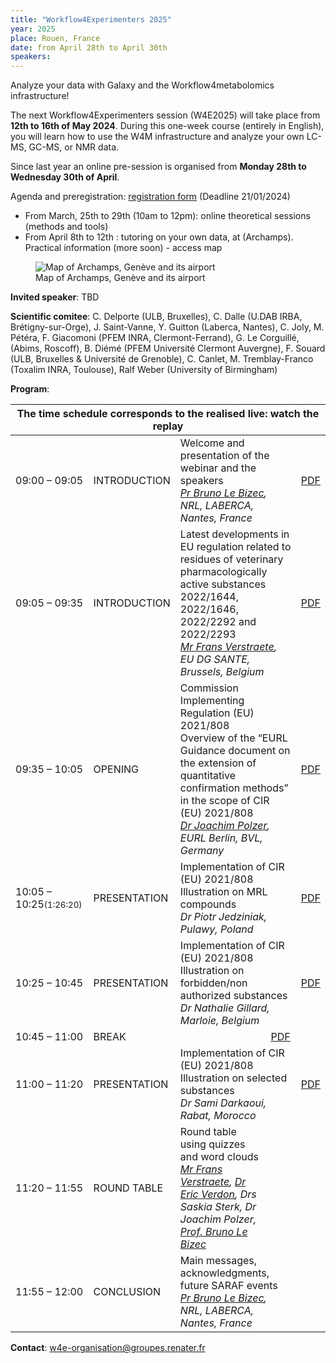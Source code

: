 ---
title: "Workflow4Experimenters 2025"
year: 2025
place: Rouen, France
date: from April 28th to April 30th
speakers: 
---
  
Analyze your data with Galaxy and the Workflow4metabolomics infrastructure! 
  
The next Workflow4Experimenters session (W4E2025) will take place from **12th to 16th of May 2024**. During this one-week course (entirely in English), you will learn how to use the W4M infrastructure and analyze your own LC-MS, GC-MS, or NMR data. 

Since last year an online pre-session is organised from **Monday 28th to Wednesday 30th of April**. 

Agenda and preregistration: [registration form](https://sondages.inrae.fr/index.php/688996?lang=fr) (Deadline 21/01/2024) 

- From March, 25th to 29th (10am to 12pm): online theoretical sessions (methods and tools) 
- From April 8th to 12th : tutoring on your own data, at (Archamps). Practical information (more soon) - access map

![Map of Archamps, Genève and its airport](images/W4E_maps_Archamps.png)

**Invited speaker**: TBD

**Scientific comitee**: C. Delporte (ULB, Bruxelles), C. Dalle (U.DAB IRBA, Brétigny-sur-Orge), J. Saint-Vanne, Y. Guitton (Laberca, Nantes), C. Joly, M. Pétéra, F. Giacomoni (PFEM INRA, Clermont-Ferrand), G. Le Corguillé, (Abims, Roscoff), B. Diémé (PFEM Université Clermont Auvergne), F. Souard (ULB, Bruxelles & Université de Grenoble), C. Canlet, M. Tremblay-Franco (Toxalim INRA, Toulouse), Ralf Weber (University of Birmingham)

**Program**:
  
  <table class="table cart table-hover table-colored">
  <thead>
  <tr>
  <th colspan="5">The time schedule corresponds to the realised live: watch the replay</th>
  </tr>
  </thead>
  <tbody>
  <tr class="remove-data">
  <td class="product">09:00 – 09:05</td>
  <td class="product">INTRODUCTION</td>
  <td colspan="2" class="product">Welcome and presentation of the webinar and the speakers
<br/><em><a href="https://www.saraf-educ.org/saraf-in-nantes/teaching-contributors/bruno-le-bizec/" target="blank_">Pr Bruno Le Bizec</a>, NRL, LABERCA, Nantes, France</em>
  </td>
  <td class="product"><a href="/fileadmin/SARAF/webinars/Regulation2023/00-Bruno_Le_Bizec.pdf" target="_blank">PDF</a></td>
  </tr>
  <tr class="remove-data">
  <td class="product">09:05 – 09:35</td>
  <td class="product">INTRODUCTION</td>
  <td colspan="2" class="product">Latest developments in EU regulation related to residues of veterinary pharmacologically active substances 2022/1644, 2022/1646, 2022/2292 and 2022/2293
<br/><em><a href="https://ec.europa.eu/info/departments/health-and-food-safety_en" target="blank_">Mr Frans Verstraete</a>, EU DG SANTE, Brussels, Belgium</em>
  </td>
  <td class="product"><a href="/fileadmin/SARAF/webinars/Regulation2023/01-Frans_Verstraete-final.pdf" target="_blank">PDF</a></td>
  </tr>
  <tr class="remove-data">
  <td class="product">09:35 – 10:05</td>
  <td class="product">OPENING</td>
  <td colspan="2" class="product">Commission Implementing Regulation (EU) 2021/808
<br/>Overview of the "EURL Guidance document on the extension of quantitative confirmation methods" in the scope of CIR (EU) 2021/808
<br/><em><a href="https://www.bvl.bund.de/EN/Tasks/09_Laboratories/01_Tasks/02_reference_laboratories/01_reference_laboratories_EURL/reference_laboratories_EU_node.html " target="blank_">Dr Joachim Polzer</a>, EURL Berlin, BVL, Germany</em>
  </td>
  <td class="product"><a href="/fileadmin/SARAF/webinars/Regulation2023/02-Joachim_Polzer_final.pdf" target="_blank">PDF</a></td>
  </tr>
  <tr class="remove-data">
  <td class="product">10:05 – 10:25<small>(1:26:20)</small></td>
  <td class="product">PRESENTATION</td>
  <td colspan="2" class="product">Implementation of CIR (EU) 2021/808
<br/>Illustration on MRL compounds
<br/><em>Dr Piotr Jedziniak, Pulawy, Poland</em>
  </td>
  <td class="product"><a href="/fileadmin/SARAF/webinars/Regulation2023/04-Piotr_Jedziniak.pdf" target="_blank">PDF</a></td>
  </tr>
  <tr class="remove-data">
  <td class="product">10:25 – 10:45</td>
  <td class="product">PRESENTATION</td>
  <td colspan="2" class="product">Implementation of CIR (EU) 2021/808
<br/>Illustration on forbidden/non authorized substances
<br/><em>Dr Nathalie Gillard, Marloie, Belgium</em>
  </td>
  <td class="product"><a href="/fileadmin/SARAF/webinars/Regulation2023/05-Nathalie_Gillard.pdf" target="_blank">PDF</a></td>
  </tr>
  <tr class="remove-data">
  <td class="product">10:45 – 11:00</td>
  <td class="product">BREAK</td>
  <td class="product"></td>
  <td class="product"><a href="/fileadmin/SARAF/webinars/Regulation2023/03-Break.pdf" target="_blank">PDF</a></td>
  </tr>
  <tr class="remove-data">
  <td class="product">11:00 – 11:20</td>
  <td class="product">PRESENTATION</td>
  <td colspan="2" class="product">Implementation of CIR (EU) 2021/808
<br/>Illustration on selected substances
<br/><em>Dr Sami Darkaoui, Rabat, Morocco</em>
  </td>   
  <td class="product"><a href="/fileadmin/SARAF/webinars/Regulation2023/06-Sami_Darkaoui.pdf" target="_blank">PDF</a></td>
  </tr>
  <tr class="remove-data">
  <td class="product">11:20 – 11:55</td>
  <td class="product">ROUND TABLE</td>
  <td>Round table using quizzes and word clouds
<br/><em><a href="https://ec.europa.eu/info/departments/health-and-food-safety_en" target="blank_">Mr Frans Verstraete</a>, <a href="https://eurl-veterinaryresidues.anses.fr/" target="blank_">Dr Eric Verdon</a>, Drs Saskia Sterk, Dr Joachim Polzer, <a href="https://www.saraf-educ.org/saraf-in-nantes/teaching-contributors/bruno-le-bizec/" target="blank_">Prof. Bruno Le Bizec</a></em>
  </td>
  <td class="product"></td>
  </tr>
  <tr class="remove-data">
  <td class="product">11:55 – 12:00</td>
  <td class="product">CONCLUSION</td>
  <td colspan="2" class="product">Main messages, acknowledgments, future SARAF events
<br/><em><a href="https://www.saraf-educ.org/saraf-in-nantes/teaching-contributors/bruno-le-bizec/" target="blank_">Pr Bruno Le Bizec</a>, NRL, LABERCA, Nantes, France</em>
  </td>
  <td class="product"></td>
  </tr>
  </tbody>
  </table> 
  
  **Contact**: [w4e-organisation@groupes.renater.fr](w4e-organisation@groupes.renater.fr)
